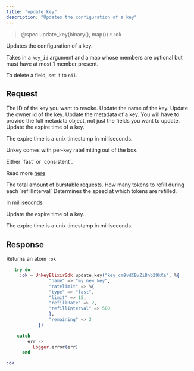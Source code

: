 ```yaml
---
title: "update_key"
description: "Updates the configuration of a key"
---
```


> @spec update_key(binary(), map()) :: :ok

Updates the configuration of a key.

Takes in a `key_id` argument and a map whose members are optional
but must have at most 1 member present.

To delete a field, set it to `nil`.

## Request

<ParamField path="keyId" type="string" required>
  The ID of the key you want to revoke.
</ParamField>

<ParamField body="name" type="string | nil">
  Update the name of the key.
</ParamField>

<ParamField body="ownerId" type="string | nil">
  Update the owner id of the key.
</ParamField>

<ParamField body="meta" type="JSON | nil">
  Update the metadata of a key. You will have to provide the full metadata
  object, not just the fields you want to update.
</ParamField>

<ParamField body="expires" type="int | nil">
  Update the expire time of a key.

The expire time is a unix timestamp in milliseconds.

</ParamField>

<ParamField body="ratelimit" type="Object | nil" >

Unkey comes with per-key ratelimiting out of the box.

  <Expandable title="properties">

  <ParamField body="type" type="string" required>
  Either `fast` or `consistent`.

Read more [here](/features/ratelimiting)

  </ParamField>
  <ParamField body="limit" type="int" required>
  The total amount of burstable requests.

  </ParamField>
  <ParamField body="refillRate" type="int" required>
  How many tokens to refill during each `refillInterval`
  </ParamField>
  <ParamField body="refillInterval" type="int" required>
  Determines the speed at which tokens are refilled.

In milliseconds

  </ParamField>
 </Expandable>
</ParamField>

<ParamField body="remaining" type="int | nil">
  Update the expire time of a key.

The expire time is a unix timestamp in milliseconds.

</ParamField>

## Response

Returns an atom `:ok`

<RequestExample>

```elixir
   try do
     :ok = UnkeyElixirSdk.update_key("key_cm9vdCBvZiBnb29kXa", %{
                "name" => "my_new_key",
                "ratelimit" => %{
                "type" => "fast",
                "limit" => 15,
                "refillRate" => 2,
                "refillInterval" => 500
                },
                "remaining" => 3
            })

    catch
        err ->
          Logger.error(err)
      end
```

</RequestExample>

<ResponseExample>

```elixir
:ok
```

</ResponseExample>

